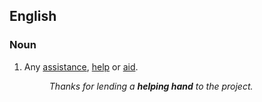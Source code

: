 ==English==

===Noun===
{{en-noun|sg=[[helping]] [[hand]]}}

#{{idiom}} Any [[assistance]], [[help]] or [[aid]].
#:''Thanks for lending a '''helping hand''' to the project.''